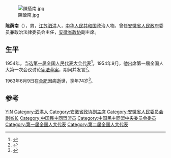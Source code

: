 [[File:陳蔭南.jpg|thumb]]

'''陈荫南'''（{{bd|1890年||1963年}}），男，[[江苏|江苏]][[泗洪|泗洪]]人，[[中华人民共和国|中华人民共和国]]政治人物。曾任[[安徽省人民政府|安徽省人民政府]]委员兼政治法律委员会主任，[[安徽省政协|安徽省政协]]副主席。

== 生平 ==
1954年，当选[[第一届全国人民代表大会代表名单|第一届全国人民代表大会代表]]<ref>{{cite book|author=全国人民代表大会常务委员会办公厅|title=中华人民共和国第一届全国人民代表大会代表名单|year=1955年|publisher=全国人民代表大会常务委员会办公厅|url=http://book.ucdrs.superlib.net/views/specific/2929/bookDetail.jsp?dxNumber=000005772167&d=546843D0AE2464CD1C95896344A85614&fenlei=04070402|access-date=2015-01-25|archive-date=2019-01-24|archive-url=https://web.archive.org/web/20190124105450/http://book.ucdrs.superlib.net/views/specific/2929/bookDetail.jsp?dxNumber=000005772167&d=546843D0AE2464CD1C95896344A85614&fenlei=04070402|dead-url=no}}</ref>。1954年9月，他出席第一届全国人大第一次会议讨论[[中华人民共和国宪法_(1954年)|宪法草案]]，期间并发言<ref>{{Cite book|title=人民代表大会制度创建史|last=[[张希坡|张希坡]]著|publisher=北京：[[中共党史出版社|中共党史出版社]]|year=2009.08|isbn=978-7-5098-0341-7|pages=657}}</ref>。

1963年6月9日在[[合肥|合肥]]因病逝世，享年74岁<ref>{{cite news |title=全国人民代表大会代表陈荫南逝世 |work=[[人民日报|人民日报]] |date=1963年6月12日 |page=第2版}}</ref>。

== 参考 ==
{{reflist}}

{{中国政治人物小作品}}

{{Authority control}}
{{DEFAULTSORT:Chen陈}}
[[Category:陈姓|YIN]]
[[Category:泗洪人|Category:泗洪人]]
[[Category:安徽省政协副主席|Category:安徽省政协副主席]]
[[Category:安徽省人民委员会副省长|Category:安徽省人民委员会副省长]]
[[Category:中国民主同盟盟员|Category:中国民主同盟盟员]]
[[Category:中国民主同盟中央委员会委员|Category:中国民主同盟中央委员会委员]]
[[Category:第一届全国人大代表|Category:第一届全国人大代表]]
[[Category:第二届全国人大代表|Category:第二届全国人大代表]]